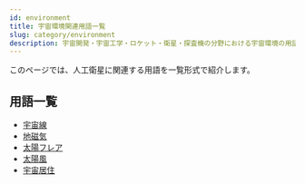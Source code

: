 ```yaml
---
id: environment
title: 宇宙環境関連用語一覧
slug: category/environment
description: 宇宙開発・宇宙工学・ロケット・衛星・探査機の分野における宇宙環境の用語の一覧です．意味・定義・概要・説明ページへと移ることができます．
---
```



<Head>
  <script type="application/ld+json">
    {`{
      "@context": "https://schema.org",
      "@type": "DefinedTerm",
      "name": "宇宙環境関連用語一覧",
      "inDefinedTermSet": "https://www.space-portal.org",
      "termCode": "category/environment",
      "description": "宇宙開発・宇宙工学・ロケット・衛星・探査機の分野における宇宙環境の用語の一覧です．意味・定義・概要・説明ページへと移ることができます．",
      "url": "https://www.space-portal.org/docs/category/environment"
    }`}
  </script>
</Head>

このページでは、人工衛星に関連する用語を一覧形式で紹介します。

## 用語一覧

- [宇宙線](/environment/cosmic-rays)
- [地磁気](/environment/geomagnetic-field)
- [太陽フレア](/environment/solar-flare)
- [太陽風](/environment/solar-wind)
- [宇宙居住](/environment/space-habitation)